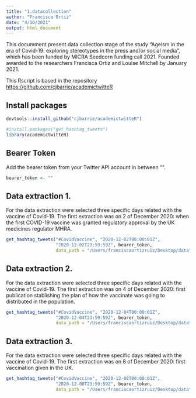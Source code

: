 ```yaml
---
title: "1.datacollection"
author: "Francisca Ortiz"
date: "4/10/2021"
output: html_document
---
```


This documment present data collection stage of the study "Ageism in the era of Covid-19: exploring stereotypes in the press and/or social media", which has been funded by MICRA Seedcorn funding call 2021. Founded awarded to the researchers Francisca Ortiz and Louise Mitchell by January 2021.

This Rscript is based in the repository 
<https://github.com/cjbarrie/academictwitteR> 

## Install packages

```r
devtools::install_github("cjbarrie/academictwitteR")

#install.packages("get_hashtag_tweets")
library(academictwitteR)
```

## Bearer Token

Add the bearer token from your Twitter API account in between "". 

```r
bearer_token <- ""
```

## Data extraction 1.

For the data extraction were selected three specific days related with the vaccine of Covid-19. The first extraction was on 2 of December 2020: when the first COVID-19 vaccine was granted regulatory approval by the UK medicines regulator MHRA.

```r
get_hashtag_tweets("#CovidVaccine", "2020-12-02T00:00:01Z", 
                   "2020-12-02T23:59:59Z", bearer_token, 
                   data_path = "/Users/franciscaortizruiz/Desktop/data")
```

## Data extraction 2.

For the data extraction were selected three specific days related with the vaccine of Covid-19. The first extraction was on 4 of December 2020: first publication stablishing the plan of how the vaccinate was going to distributed in the population.

```r
get_hashtag_tweets("#CovidVaccine", "2020-12-04T00:00:01Z", 
                   "2020-12-04T23:59:59Z", bearer_token, 
                   data_path = "/Users/franciscaortizruiz/Desktop/data")
```

## Data extraction 3.

For the data extraction were selected three specific days related with the vaccine of Covid-19. The first extraction was on 8 of December 2020: first vaccination given in the UK.

```r
get_hashtag_tweets("#CovidVaccine", "2020-12-08T00:00:01Z", 
                   "2020-12-08T23:59:59Z", bearer_token, 
                   data_path = "/Users/franciscaortizruiz/Desktop/data")
```

